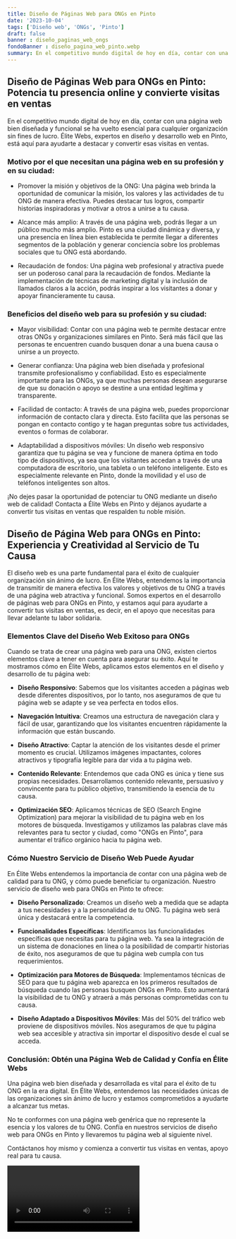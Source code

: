 ```yaml
---
title: Diseño de Páginas Web para ONGs en Pinto
date: '2023-10-04'
tags: ['Diseño web', 'ONGs', 'Pinto']
draft: false
banner : diseño_paginas_web_ongs
fondoBanner : diseño_pagina_web_pinto.webp
summary: En el competitivo mundo digital de hoy en día, contar con una página web bien diseñada y funcional se ha vuelto esencial para cualquier organización sin fines de lucro. Élite Webs, expertos en diseño y desarrollo web en Pinto, está aquí para ayudarte a destacar y convertir esas visitas en ventas.
---
```


## Diseño de Páginas Web para ONGs en Pinto: Potencia tu presencia online y convierte visitas en ventas

En el competitivo mundo digital de hoy en día, contar con una página web bien diseñada y funcional se ha vuelto esencial para cualquier organización sin fines de lucro. Élite Webs, expertos en diseño y desarrollo web en Pinto, está aquí para ayudarte a destacar y convertir esas visitas en ventas.

### Motivo por el que necesitan una página web en su profesión y en su ciudad:

- Promover la misión y objetivos de la ONG: Una página web brinda la oportunidad de comunicar la misión, los valores y las actividades de tu ONG de manera efectiva. Puedes destacar tus logros, compartir historias inspiradoras y motivar a otros a unirse a tu causa.

- Alcance más amplio: A través de una página web, podrás llegar a un público mucho más amplio. Pinto es una ciudad dinámica y diversa, y una presencia en línea bien establecida te permite llegar a diferentes segmentos de la población y generar conciencia sobre los problemas sociales que tu ONG está abordando.

- Recaudación de fondos: Una página web profesional y atractiva puede ser un poderoso canal para la recaudación de fondos. Mediante la implementación de técnicas de marketing digital y la inclusión de llamados claros a la acción, podrás inspirar a los visitantes a donar y apoyar financieramente tu causa.

### Beneficios del diseño web para su profesión y su ciudad:

- Mayor visibilidad: Contar con una página web te permite destacar entre otras ONGs y organizaciones similares en Pinto. Será más fácil que las personas te encuentren cuando busquen donar a una buena causa o unirse a un proyecto.

- Generar confianza: Una página web bien diseñada y profesional transmite profesionalismo y confiabilidad. Esto es especialmente importante para las ONGs, ya que muchas personas desean asegurarse de que su donación o apoyo se destine a una entidad legítima y transparente.

- Facilidad de contacto: A través de una página web, puedes proporcionar información de contacto clara y directa. Esto facilita que las personas se pongan en contacto contigo y te hagan preguntas sobre tus actividades, eventos o formas de colaborar.

- Adaptabilidad a dispositivos móviles: Un diseño web responsivo garantiza que tu página se vea y funcione de manera óptima en todo tipo de dispositivos, ya sea que los visitantes accedan a través de una computadora de escritorio, una tableta o un teléfono inteligente. Esto es especialmente relevante en Pinto, donde la movilidad y el uso de teléfonos inteligentes son altos.

¡No dejes pasar la oportunidad de potenciar tu ONG mediante un diseño web de calidad! Contacta a Élite Webs en Pinto y déjanos ayudarte a convertir tus visitas en ventas que respalden tu noble misión.

<GifSeo />

<Cta />

## Diseño de Página Web para ONGs en Pinto: Experiencia y Creatividad al Servicio de Tu Causa

El diseño web es una parte fundamental para el éxito de cualquier organización sin ánimo de lucro. En Élite Webs, entendemos la importancia de transmitir de manera efectiva los valores y objetivos de tu ONG a través de una página web atractiva y funcional. Somos expertos en el desarrollo de páginas web para ONGs en Pinto, y estamos aquí para ayudarte a convertir tus visitas en ventas, es decir, en el apoyo que necesitas para llevar adelante tu labor solidaria.

### Elementos Clave del Diseño Web Exitoso para ONGs

Cuando se trata de crear una página web para una ONG, existen ciertos elementos clave a tener en cuenta para asegurar su éxito. Aquí te mostramos cómo en Élite Webs, aplicamos estos elementos en el diseño y desarrollo de tu página web:

- **Diseño Responsivo**: Sabemos que los visitantes acceden a páginas web desde diferentes dispositivos, por lo tanto, nos aseguramos de que tu página web se adapte y se vea perfecta en todos ellos.

- **Navegación Intuitiva**: Creamos una estructura de navegación clara y fácil de usar, garantizando que los visitantes encuentren rápidamente la información que están buscando.

- **Diseño Atractivo**: Captar la atención de los visitantes desde el primer momento es crucial. Utilizamos imágenes impactantes, colores atractivos y tipografía legible para dar vida a tu página web.

- **Contenido Relevante**: Entendemos que cada ONG es única y tiene sus propias necesidades. Desarrollamos contenido relevante, persuasivo y convincente para tu público objetivo, transmitiendo la esencia de tu causa.

- **Optimización SEO**: Aplicamos técnicas de SEO (Search Engine Optimization) para mejorar la visibilidad de tu página web en los motores de búsqueda. Investigamos y utilizamos las palabras clave más relevantes para tu sector y ciudad, como "ONGs en Pinto", para aumentar el tráfico orgánico hacia tu página web.

### Cómo Nuestro Servicio de Diseño Web Puede Ayudar

En Élite Webs entendemos la importancia de contar con una página web de calidad para tu ONG, y cómo puede beneficiar tu organización. Nuestro servicio de diseño web para ONGs en Pinto te ofrece:

- **Diseño Personalizado**: Creamos un diseño web a medida que se adapta a tus necesidades y a la personalidad de tu ONG. Tu página web será única y destacará entre la competencia.

- **Funcionalidades Específicas**: Identificamos las funcionalidades específicas que necesitas para tu página web. Ya sea la integración de un sistema de donaciones en línea o la posibilidad de compartir historias de éxito, nos aseguramos de que tu página web cumpla con tus requerimientos.

- **Optimización para Motores de Búsqueda**: Implementamos técnicas de SEO para que tu página web aparezca en los primeros resultados de búsqueda cuando las personas busquen ONGs en Pinto. Esto aumentará la visibilidad de tu ONG y atraerá a más personas comprometidas con tu causa.

- **Diseño Adaptado a Dispositivos Móviles**: Más del 50% del tráfico web proviene de dispositivos móviles. Nos aseguramos de que tu página web sea accesible y atractiva sin importar el dispositivo desde el cual se acceda.

### Conclusión: Obtén una Página Web de Calidad y Confía en Élite Webs

Una página web bien diseñada y desarrollada es vital para el éxito de tu ONG en la era digital. En Élite Webs, entendemos las necesidades únicas de las organizaciones sin ánimo de lucro y estamos comprometidos a ayudarte a alcanzar tus metas.

No te conformes con una página web genérica que no represente la esencia y los valores de tu ONG. Confía en nuestros servicios de diseño web para ONGs en Pinto y llevaremos tu página web al siguiente nivel.

Contáctanos hoy mismo y comienza a convertir tus visitas en ventas, apoyo real para tu causa.

<Video />

<CtaBot job='ONGs' city='Pinto'/>

<Gmaps query='Pinto+españa+maps' />
